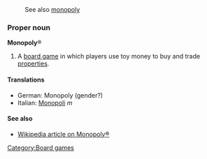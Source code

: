 :See also [[monopoly]]

===Proper noun===
'''Monopoly'''&reg;

#A [[board game]] in which players use toy money to buy and trade [[property|properties]].

====Translations====
*German: Monopoly (gender?)
*Italian: [[Monopoli]] ''m''

====See also====
*[[w:Monopoly (game)|Wikipedia article on Monopoly&reg;]]

[[Category:Board games]]